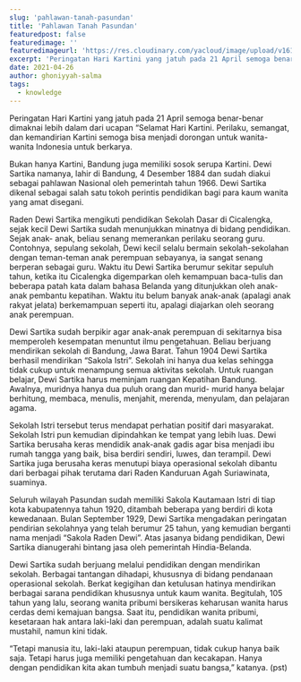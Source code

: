 ```yaml
---
slug: 'pahlawan-tanah-pasundan'
title: 'Pahlawan Tanah Pasundan'
featuredpost: false
featuredimage: ''
featuredimageurl: 'https://res.cloudinary.com/yacloud/image/upload/v1619416576/articles%20pictures/Raden_Dewi_Sartika_tozsdc.jpg'
excerpt: 'Peringatan Hari Kartini yang jatuh pada 21 April semoga benar-benar dimaknai lebih dalam dari ucapan “Selamat Hari Kartini. Perilaku, semangat, dan kemandirian Kartini semoga bisa menjadi dorongan untuk wanita-wanita Indonesia untuk berkarya.'
date: 2021-04-26
author: ghoniyyah-salma
tags:
  - knowledge
---
```


Peringatan Hari Kartini yang jatuh pada 21 April semoga benar-benar dimaknai lebih dalam dari ucapan “Selamat Hari Kartini. Perilaku, semangat, dan kemandirian Kartini semoga bisa menjadi dorongan untuk wanita-wanita Indonesia untuk berkarya.

Bukan hanya Kartini, Bandung juga memiliki sosok serupa Kartini. Dewi Sartika namanya, lahir di Bandung, 4 Desember 1884 dan sudah diakui sebagai pahlawan Nasional oleh pemerintah tahun 1966. Dewi Sartika dikenal sebagai salah satu tokoh perintis pendidikan bagi para kaum wanita yang amat disegani.

Raden Dewi Sartika mengikuti pendidikan Sekolah Dasar di Cicalengka, sejak kecil Dewi Sartika sudah menunjukkan minatnya di bidang pendidikan. Sejak anak- anak, beliau senang memerankan perilaku seorang guru. Contohnya, sepulang sekolah, Dewi kecil selalu bermain sekolah-sekolahan dengan teman-teman anak perempuan sebayanya, ia sangat senang berperan sebagai guru. Waktu itu Dewi Sartika berumur sekitar sepuluh tahun, ketika itu Cicalengka digemparkan oleh kemampuan baca-tulis dan beberapa patah kata dalam bahasa Belanda yang ditunjukkan oleh anak-anak pembantu kepatihan. Waktu itu belum banyak anak-anak (apalagi anak rakyat jelata) berkemampuan seperti itu, apalagi diajarkan oleh seorang anak perempuan.

Dewi Sartika sudah berpikir agar anak-anak perempuan di sekitarnya bisa memperoleh kesempatan menuntut ilmu pengetahuan. Beliau berjuang mendirikan sekolah di Bandung, Jawa Barat. Tahun 1904 Dewi Sartika berhasil mendirikan “Sakola Istri”. Sekolah ini hanya dua kelas sehingga tidak cukup untuk menampung semua aktivitas sekolah. Untuk ruangan belajar, Dewi Sartika harus meminjam ruangan Kepatihan Bandung. Awalnya, muridnya hanya dua puluh orang dan murid- murid hanya belajar berhitung, membaca, menulis, menjahit, merenda, menyulam, dan pelajaran agama.

Sekolah Istri tersebut terus mendapat perhatian positif dari masyarakat. Sekolah Istri pun kemudian dipindahkan ke tempat yang lebih luas. Dewi Sartika berusaha keras mendidik anak-anak gadis agar bisa menjadi ibu rumah tangga yang baik, bisa berdiri sendiri, luwes, dan terampil. Dewi Sartika juga berusaha keras menutupi biaya operasional sekolah dibantu dari berbagai pihak terutama dari Raden Kanduruan Agah Suriawinata, suaminya.

Seluruh wilayah Pasundan sudah memiliki Sakola Kautamaan Istri di tiap kota kabupatennya tahun 1920, ditambah beberapa yang berdiri di kota kewedanaan. Bulan September 1929, Dewi Sartika mengadakan peringatan pendirian sekolahnya yang telah berumur 25 tahun, yang kemudian berganti nama menjadi “Sakola Raden Dewi”. Atas jasanya bidang pendidikan, Dewi Sartika dianugerahi bintang jasa oleh pemerintah Hindia-Belanda.

Dewi Sartika sudah berjuang melalui pendidikan dengan mendirikan sekolah. Berbagai tantangan dihadapi, khususnya di bidang pendanaan operasional sekolah. Berkat kegigihan dan ketulusan hatinya mendirikan berbagai sarana pendidikan khususnya untuk kaum wanita. Begitulah, 105 tahun yang lalu, seorang wanita pribumi bersikeras keharusan wanita harus cerdas demi kemajuan bangsa. Saat itu, pendidikan wanita pribumi, kesetaraan hak antara laki-laki dan perempuan, adalah suatu kalimat mustahil, namun kini tidak.

“Tetapi manusia itu, laki-laki ataupun perempuan, tidak cukup hanya baik saja. Tetapi harus juga memiliki pengetahuan dan kecakapan. Hanya dengan pendidikan kita akan tumbuh menjadi suatu bangsa,” katanya. (pst)
